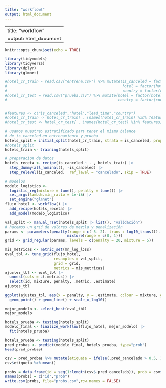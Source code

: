 ---
title: "workflow2"
output: html_document
---

---
title: "workflow"
output: html_document
---

```{r setup, include=FALSE}
knitr::opts_chunk$set(echo = TRUE)
```

```{r}
library(tidymodels)
library(tidyverse)
library(dplyr)
library(glmnet)
```

```{r}
#hotel_cr_train = read.csv("entrena.csv") %>% mutate(is_canceled = factor(is_canceled),
#                                                    hotel = factor(hotel),
#                                                    country = factor(country)) 
#hotel_cr_test = read.csv("prueba.csv") %>% mutate(hotel = factor(hotel),
#                                                  country = factor(country))


#features <- c("is_canceled","hotel","lead_time","country")
#hotel_cr_train <- hotel_cr_train[ , (names(hotel_cr_train) %in% features)]
#hotel_cr_test <- hotel_cr_test[ , (names(hotel_cr_test) %in% features)]
```

```{r}
# usamos muestreo estratificado para tener el mismo balance
# de is_canceled en entrenamiento y prueba
hotels_split = initial_split(hotel_cr_train, strata = is_canceled, prop = 0.7)
#hotels_split
hotels_train <- training(hotels_split)
```

```{r}
# preparacion de datos
hotels_receta <- recipe(is_canceled ~ . , hotels_train) |>
  step_dummy(all_nominal(), -is_canceled) |>
  step_relevel(is_canceled,  ref_level = "cancelado", skip = TRUE) 

# modelos
modelo_logistico <- 
  logistic_reg(mixture = tune(), penalty = tune()) |> 
  set_args(lambda.min_ratio = 1e-18) |> 
  set_engine("glmnet")
flujo_hotel <- workflow() |> 
  add_recipe(hotels_receta) |> 
  add_model(modelo_logistico)
```

```{r}
val_split <- manual_rset(hotels_split |> list(), "validación")
# hacemos un grid de valores de mezcla y penalización
params <- parameters(penalty(range = c(-5, 2), trans = log10_trans()),
                            mixture(range = c(0, 1)))
grid <- grid_regular(params, levels = c(penalty = 20, mixture = 5))
```

```{r}
mis_metricas <- metric_set(mn_log_loss)
eval_tbl <- tune_grid(flujo_hotel,
                      resamples = val_split,
                      grid = grid,
                      metrics = mis_metricas) 
ajustes_tbl <- eval_tbl |>
  unnest(cols = c(.metrics)) |> 
  select(id, mixture, penalty, .metric, .estimate)
ajustes_tbl
```

```{r}
ggplot(ajustes_tbl, aes(x = penalty, y = .estimate, colour = mixture, group = mixture)) +
  geom_point() + geom_line() + scale_x_log10()
```
```{r}
mejor_modelo <- select_best(eval_tbl)
mejor_modelo
```

```{r}
hotels_prueba <- testing(hotels_split)
modelo_final <- finalize_workflow(flujo_hotel, mejor_modelo) |> 
  fit(hotels_prueba)
```

```{r}
hotels_prueba <- testing(hotels_split)
pred_probas <- predict(modelo_final, hotels_prueba, type="prob") 
head(pred_probas)
```

```{r}
csv = pred_probas %>% mutate(etiqueta = ifelse(.pred_cancelado > 0.5, 1, 0))
csv$etiqueta %>% mean()
```

```{r}
probs = data.frame(id = seq(1:length(csv$.pred_cancelado)), prob = csv$.pred_cancelado)
names(probs) = c("id","prob")
write.csv(probs, file="probs.csv",row.names = FALSE)
```




